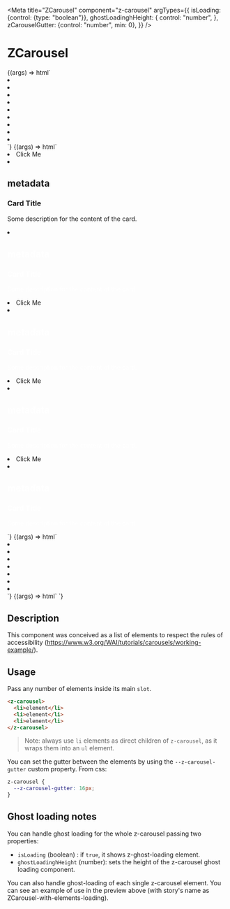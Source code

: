 

<Meta
  title="ZCarousel"
  component="z-carousel"
  argTypes={{
    isLoading: {control: {type: "boolean"}},
    ghostLoadinghHeight: {
      control: "number",
    },
    zCarouselGutter: {control: "number", min: 0},
  }}
/>

# ZCarousel

<Canvas>
  <Story
    name="ZCarousel-with-div"
    args={{
      zCarouselGutter: 8,
    }}
  >
    {(args) => html`<z-carousel style="--z-carousel-gutter: ${args.zCarouselGutter}px">
      <li>
        <div class="carousel-box"></div>
      </li>
      <li>
        <div class="carousel-box"></div>
      </li>
      <li>
        <div class="carousel-box"></div>
      </li>
      <li>
        <div class="carousel-box"></div>
      </li>
      <li>
        <div class="carousel-box"></div>
      </li>
      <li>
        <div class="carousel-box"></div>
      </li>
      <li>
        <div class="carousel-box"></div>
      </li>
      <li>
        <div class="carousel-box"></div>
      </li>
      <li>
        <div class="carousel-box"></div>
      </li>
    </z-carousel>`}
  </Story>
</Canvas>

<Canvas>
  <Story
    name="ZCarousel-with-component"
    args={{
      zCarouselGutter: 8,
    }}
  >
    {(args) => html`<z-carousel style="--z-carousel-gutter: ${args.zCarouselGutter}px">
      <li>
        <z-button
          variant="primary"
          size="big"
          disabled="false"
          icon="download"
        >
          Click Me
        </z-button>
      </li>
      <li>
        <z-card
          variant="text"
          .clickable="false"
          .showshadow="false"
          style="--z-card--text-background: white; --z-card--text-border: 2px solid black; width: 263px;"
        >
          <h2
            class="body-5"
            slot="metadata"
          >
            metadata
          </h2>
          <h3 slot="title">Card Title</h3>
          <p
            class="body-3"
            slot="text"
          >
            Some description for the content of the card.
          </p>
          <z-icon
            name="share"
            slot="action"
            fill="color-primary01"
          ></z-icon>
          <z-icon
            name="delete"
            slot="action"
            fill="color-primary01"
          ></z-icon>
        </z-card>
      </li>
      <li>
        <z-card
          variant="text"
          .clickable="false"
          .showshadow="false"
          style="--z-card--text-background: var(--color-primary01); color: white; --z-card--text-border-radius: 4px; width: 263px; margin-right: 20px"
        >
          <h2
            class="body-5"
            slot="metadata"
          >
            metadata
          </h2>
          <h3 slot="title">Card Title</h3>
          <p
            class="body-3"
            slot="text"
          >
            Some description for the content of the card.
          </p>
          <z-icon
            name="share"
            slot="action"
            fill="color-surface01"
          ></z-icon>
          <z-icon
            name="delete"
            slot="action"
            fill="color-surface01"
          ></z-icon>
        </z-card>
      </li>
      <li>
        <z-button
          variant="primary"
          size="big"
          disabled="false"
          icon="download"
        >
          Click Me
        </z-button>
      </li>
      <li>
        <z-card
          variant="text"
          .clickable="false"
          .showshadow="false"
          style="--z-card--text-background: var(--color-primary01); color: white; --z-card--text-border-radius: 4px; width: 263px; margin-right: 20px"
        >
          <h2
            class="body-5"
            slot="metadata"
          >
            metadata
          </h2>
          <h3 slot="title">Card Title</h3>
          <p
            class="body-3"
            slot="text"
          >
            Some description for the content of the card.
          </p>
          <z-icon
            name="share"
            slot="action"
            fill="color-surface01"
          ></z-icon>
          <z-icon
            name="delete"
            slot="action"
            fill="color-surface01"
          ></z-icon>
        </z-card>
      </li>
      <li>
        <z-button
          variant="primary"
          size="big"
          disabled="false"
          icon="download"
        >
          Click Me
        </z-button>
      </li>
      <li>
        <z-card
          variant="text"
          .clickable="false"
          .showshadow="false"
          style="--z-card--text-background: var(--color-primary01); color: white; --z-card--text-border-radius: 4px; width: 263px; margin-right: 20px"
        >
          <h2
            class="body-5"
            slot="metadata"
          >
            metadata
          </h2>
          <h3 slot="title">Card Title</h3>
          <p
            class="body-3"
            slot="text"
          >
            Some description for the content of the card.
          </p>
          <z-icon
            name="share"
            slot="action"
            fill="color-surface01"
          ></z-icon>
          <z-icon
            name="delete"
            slot="action"
            fill="color-surface01"
          ></z-icon>
        </z-card>
      </li>
      <li>
        <z-button
          variant="primary"
          size="big"
          disabled="false"
          icon="download"
        >
          Click Me
        </z-button>
      </li>
      <li>
        <z-card
          variant="text"
          .clickable="false"
          .showshadow="false"
          style="--z-card--text-background: var(--color-primary01); color: white; --z-card--text-border-radius: 4px; width: 263px; margin-right: 20px"
        >
          <h2
            class="body-5"
            slot="metadata"
          >
            metadata
          </h2>
          <h3 slot="title">Card Title</h3>
          <p
            class="body-3"
            slot="text"
          >
            Some description for the content of the card.
          </p>
          <z-icon
            name="share"
            slot="action"
            fill="color-surface01"
          ></z-icon>
          <z-icon
            name="delete"
            slot="action"
            fill="color-surface01"
          ></z-icon>
        </z-card>
      </li>
    </z-carousel>`}
  </Story>
</Canvas>

<Canvas>
  <Story
    name="ZCarousel-with-elements-loading"
    args={{
      zCarouselGutter: 8,
    }}
  >
    {(args) => html`<z-carousel style="--z-carousel-gutter: ${args.zCarouselGutter}px">
      <li>
        <div class="carousel-box-loading">
          <z-ghost-loading></z-ghost-loading>
        </div>
      </li>
      <li>
        <div class="carousel-box-loading">
          <z-ghost-loading></z-ghost-loading>
        </div>
      </li>
      <li>
        <div class="carousel-box-loading">
          <z-ghost-loading></z-ghost-loading>
        </div>
      </li>
      <li>
        <div class="carousel-box-loading">
          <z-ghost-loading></z-ghost-loading>
        </div>
      </li>
      <li>
        <div class="carousel-box-loading">
          <z-ghost-loading></z-ghost-loading>
        </div>
      </li>
      <li>
        <div class="carousel-box-loading">
          <z-ghost-loading></z-ghost-loading>
        </div>
      </li>
      <li>
        <div class="carousel-box-loading">
          <z-ghost-loading></z-ghost-loading>
        </div>
      </li>
    </z-carousel>`}
  </Story>
</Canvas>

<Canvas>
  <Story
    name="ZCarousel-ghost-loading"
    args={{
      isLoading: true,
      ghostLoadinghHeight: 200,
    }}
  >
    {(args) => html`<z-carousel
      is-loading=${args.isLoading}
      ghost-loading-height=${args.ghostLoadinghHeight}
    >
    </z-carousel>`}
  </Story>
</Canvas>

<ArgsTable of="z-carousel" />

## Description

This component was conceived as a list of elements to respect the rules of accessibility (https://www.w3.org/WAI/tutorials/carousels/working-example/).

## Usage

Pass any number of elements inside its main `slot`.

```html
<z-carousel>
  <li>element</li>
  <li>element</li>
  <li>element</li>
</z-carousel>
```

> Note: always use `li` elements as direct children of `z-carousel`, as it wraps them into an `ul` element.

You can set the gutter between the elements by using the `--z-carousel-gutter` custom property.
From css:

```css
z-carousel {
  --z-carousel-gutter: 16px;
}
```

## Ghost loading notes

You can handle ghost loading for the whole z-carousel passing two properties:

- `isLoading` (boolean) : if `true`, it shows z-ghost-loading element.
- `ghostLoadinghHeight` (number): sets the height of the z-carousel ghost loading component.

You can also handle ghost-loading of each single z-carousel element.
You can see an example of use in the preview above (with story's name as ZCarousel-with-elements-loading).
